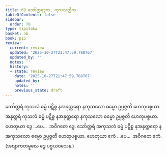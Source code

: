 ```yaml
---
title: 69 သော်တ္တရဒုက, ကုသလတ္တိက
tableOfContents: false
sidebar:
  order: 70
type: tipitaka
basket: ab
book: p15
review:
  current: review
  updated: '2025-10-27T21:47:59.788767'
  updated_by: ''
  notes: ''
  history:
  - state: review
    date: '2025-10-27T21:47:59.788767'
    updated_by: ''
    notes: ''
    previous_state: draft
---
```



<ReviewStatus review={frontmatter.review} showDetails={true} />

<HypothesisAnnotation frontmatter={frontmatter} />

<DynamicBreadcrumb />

<Division number="78" book="p15" e="ch" v="40" p="236">

<Paragraph number="209" book="p15">
သော်တ္တရံ ကုသလံ ဓမ္မံ ပဋိစ္စ နအနုတ္တရော နကုသလော ဓမ္မော ဥပ္ပဇ္ဇတိ ဟေတုပစ္စယာ. အနုတ္တရံ ကုသလံ ဓမ္မံ ပဋိစ္စ နအနုတ္တရော နကုသလော ဓမ္မော ဥပ္ပဇ္ဇတိ ဟေတုပစ္စယာ. ဟေတုယာ ဒွေ …ပေ…  အဝိဂတေ ဒွေ.
</Paragraph>

<Paragraph number="210" book="p15">
သော်တ္တရံ အကုသလံ ဓမ္မံ ပဋိစ္စ နအနုတ္တရော နအကုသလော ဓမ္မော ဥပ္ပဇ္ဇတိ ဟေတုပစ္စယာ. ဟေတုယာ ဧကံ …ပေ…  အဝိဂတေ ဧကံ. (အဗျာကတမူလေ ဒွေ ပစ္စယဝသေန.)
</Paragraph>
</Division>